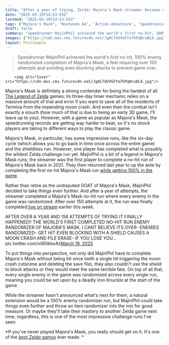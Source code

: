 ```yaml
---
title: "After a year of trying, Zelda: Majora's Mask streamer becomes world's first to pull off randomized no-hit run where even blocking causes a game-ending Mooncrash"
date: "2025-03-19T14:53:55Z"
lastmod: "2025-03-19T14:53:55Z"
tags: ["Majora's Mask", 'Nintendo 64', 'Action-Adventure', 'Speedrunning', 'Zelda']
draft: false
summary: "Speedrunner MajinPhil achieved the world's first no-hit, 100% enemy randomized completion of Majora's Mask, a feat requiring over 150 attempts and avoiding even blocking attacks to prevent game over."
images: ["https://cdn.mos.cms.futurecdn.net/JgAC7dVVGFYo7hPqNru8L8.jpg"]
layout: PostSimple
---
```

> Speedrunner MajinPhil achieved the world's first no-hit, 100% enemy randomized completion of Majora's Mask, a feat requiring over 150 attempts and avoiding even blocking attacks to prevent game over.


        <img alt="Cover" src="https://cdn.mos.cms.futurecdn.net/JgAC7dVVGFYo7hPqNru8L8.jpg"/>
        
Majora's Mask is definitely a strong contender for being the hardest of all [The Legend of Zelda](https://www.gamesradar.com/ultimate-guide-to-the-legend-of-zelda-games/) games; its three-day timer mechanic relies on a massive amount of trial and error if you want to save all of the residents of Termina from the impending moon crash. And even then the combat isn't exactly a slouch (how much of that is due to being an early 3D game, I'll leave up to you). However, with a game as popular as Majora's Mask, the speedrunning records are getting way harder to beat, so it's no shock players are taking to different ways to play the classic game.

Majora's Mask, in particular, has some impressive runs, like the six-day cycle (which allows you to go back in time once across the entire game) and the shieldless run. However, one player has completed what is possibly the wildest Zelda challenge run yet. MajinPhil is a bit of a legend in Majora's Mask runs; the streamer was the first player to complete a no-hit run of Majora's Mask back in 2021. They then returned last year to up the ante by completing the first no-hit Majora's Mask run [while getting 100% in the game](https://www.gamesradar.com/3-years-after-completing-zelda-majoras-masks-first-no-hit-run-speedrunner-goes-one-better-by-doing-it-again-with-100-completion-after-2-months-of-near-misses/).

Rather than retire as the undisputed GOAT of Majora's Mask, MajinPhil decided to take things even further. And after a year of attempts, the streamer completed a Majora's Mask no-hit run where every enemy in the game was randomized. After over 150 attempts at it, the run was finally completed[ live on stream](https://www.twitch.tv/videos/2408706077) earlier this week.

AFTER OVER A YEAR AND 156 ATTEMPTS OF TRYING IT FINALLY HAPPENED!! THE WORLD'S FIRST COMPLETED NO-HIT RUN ENEMY RANDOMIZER OF MAJORA'S MASK. I CANT BELIEVE ITS OVER- ENEMIES RANDOMIZED- GET HIT EVEN BLOCKING WITH A SHIELD CAUSES A MOON CRASH AND FILE ERASE- IF YOU LOSE YOU… pic.twitter.com/xi95tkbxAz[March 18, 2025](https://twitter.com/cantworkitout/status/1901893036554019141)

To put things into perspective, not only did MajinPhil have to complete Majora's Mask without being hit once (with a single hit triggering the moon crash cutscene and deleting the save file), they also couldn't use the shield to block attacks or they would meet the same terrible fate. On top of all that, every single enemy in the game was randomized across every single run, meaning you could be set upon by a deadly Iron Knuckle at the start of the game.

While the streamer hasn't announced what's next for them, a natural extension would be a 100% enemy randomizer run, but MajinPhil could take things even further and throw an item randomizer into the mix for good measure. Or maybe they'll take their mastery to another Zelda game next time; regardless, this is one of the most impressive challenge runs I've seen.

*If you've never played Majora's Mask, you really should get on it. It's one of the *[<em>best Zelda games</em>](https://www.gamesradar.com/best-zelda-games/)* ever made. *
        